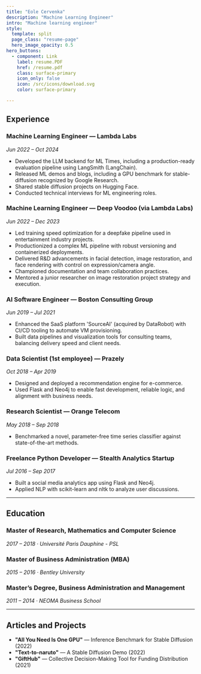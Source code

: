 ```yaml
---
title: "Eole Cervenka"
description: "Machine Learning Engineer"
intro: "Machine learning engineer"
style:
  template: split
  page_class: "resume-page"
  hero_image_opacity: 0.5
hero_buttons:
  - component: Link
    label: resume.PDF
    href: /resume.pdf
    class: surface-primary
    icon_only: false
    icon: /src/icons/download.svg
    color: surface-primary

---
```


## Experience

### Machine Learning Engineer — Lambda Labs  
*Jun 2022 – Oct 2024*  
- Developed the LLM backend for ML Times, including a production-ready evaluation pipeline using LangSmith (LangChain).  
- Released ML demos and blogs, including a GPU benchmark for stable-diffusion recognized by Google Research.  
- Shared stable diffusion projects on Hugging Face.  
- Conducted technical interviews for ML engineering roles.

### Machine Learning Engineer — Deep Voodoo (via Lambda Labs)  
*Jun 2022 – Dec 2023*  
- Led training speed optimization for a deepfake pipeline used in entertainment industry projects.  
- Productionized a complex ML pipeline with robust versioning and containerized deployments.  
- Delivered R&D advancements in facial detection, image restoration, and face rendering with control on expression/camera angle.  
- Championed documentation and team collaboration practices.  
- Mentored a junior researcher on image restoration project strategy and execution.

### AI Software Engineer — Boston Consulting Group  
*Jun 2019 – Jul 2021*  
- Enhanced the SaaS platform 'SourceAI' (acquired by DataRobot) with CI/CD tooling to automate VM provisioning.  
- Built data pipelines and visualization tools for consulting teams, balancing delivery speed and client needs.

### Data Scientist (1st employee) — Prazely  
*Oct 2018 – Apr 2019*  
- Designed and deployed a recommendation engine for e-commerce.  
- Used Flask and Neo4j to enable fast development, reliable logic, and alignment with business needs.

### Research Scientist — Orange Telecom  
*May 2018 – Sep 2018*  
- Benchmarked a novel, parameter-free time series classifier against state-of-the-art methods.

### Freelance Python Developer — Stealth Analytics Startup  
*Jul 2016 – Sep 2017*  
- Built a social media analytics app using Flask and Neo4j.  
- Applied NLP with scikit-learn and nltk to analyze user discussions.

---

## Education

### Master of Research, Mathematics and Computer Science  
*2017 – 2018 · Université Paris Dauphine - PSL*

### Master of Business Administration (MBA)  
*2015 – 2016 · Bentley University*

### Master’s Degree, Business Administration and Management  
*2011 – 2014 · NEOMA Business School*

---

## Articles and Projects

- **"All You Need Is One GPU"** — Inference Benchmark for Stable Diffusion (2022)  
- **"Text-to-naruto"** — A Stable Diffusion Demo (2022)  
- **"GiftHub"** — Collective Decision-Making Tool for Funding Distribution (2021)
